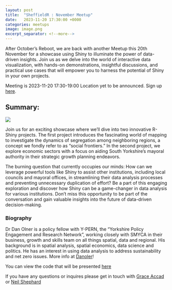 ```yaml
---
layout: post
title:  "SheffieldR : November Meetup"
date:   2023-11-20 17:30:00 +0000
categories: meetups
image: image.png
excerpt_separator: <!--more-->
---
```



After October's Reboot, we are back with another Meetup this 20th November for a showcase using Shiny to illuminate the power of data-driven insights. Join us as we delve into the world of interactive data visualization, with hands-on demonstrations, insightful discussions, and practical use cases that will empower you to harness the potential of Shiny in your own projects.

Meeting is 2023-11-20 17:30-19:00 Location yet to be announced. Sign up [here](https://www.meetup.com/sheffieldr-sheffield-r-users-group/events/296493587/).

<!--more-->


## Summary:

![](image.png)

Join us for an exciting showcase where we'll dive into two innovative R-Shiny projects. The first project introduces the fascinating world of mapping to investigate the dynamics of segregation among neighboring regions, a concept we fondly refer to as "social frontiers."
In the second project, we explore economic sectors with a focus on aiding South Yorkshire's mayoral authority in their strategic growth planning endeavors.

The burning question that currently occupies our minds: How can we leverage powerful tools like Shiny to assist other institutions, including local councils and mayoral offices, in streamlining their data analysis processes and preventing unnecessary duplication of effort? Be a part of this engaging exploration and discover how Shiny can be a game-changer in data analysis for various institutions. Don't miss this opportunity to be part of the conversation and gain valuable insights into the future of data-driven decision-making.

### Biography 

Dr Dan Olner is a policy fellow with Y-PERN, the "Yorkshire Policy Engagement and Research Network", working closely with SMYCA in their business, growth and skills team on all things spatial, data and regional. His background is in spatial analysis, spatial economics, data science and politics. He has an interest in using data analysis to address sustainability and net zero issues. More info at [Danoler](https://danolner.net)! 

You can view the code that will be presented [here](https://github.com/DanOlner/ShinyMapEssentials)

If you have any questions or inquires please get in touch with [Grace Accad](mailto:g.accad@sheffield.ac.uk) or [Neil Shephard](mailto:n.shephard@sheffield.ac.uk)

